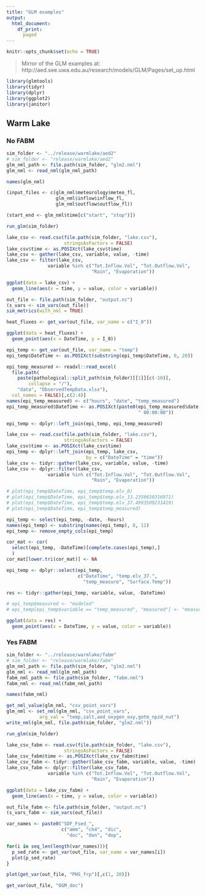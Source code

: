 ```yaml
---
title: "GLM examples"
output: 
  html_document:
    df_print:
      paged
---
```


```r
knitr::opts_chunk$set(echo = TRUE)
```

> Mirror of the GLM examples at: http://aed.see.uwa.edu.au/research/models/GLM/Pages/set_up.html

```r
library(glmtools)
library(tidyr)
library(dplyr)
library(ggplot2)
library(janitor)
```

## Warm Lake

### No FABM

```r
sim_folder <- "../release/warmlake/aed2"
# sim_folder <- "release/warmlake/aed2"
glm_nml_path <- file.path(sim_folder, "glm2.nml")
glm_nml <- read_nml(glm_nml_path)

names(glm_nml)

(input_files <- c(glm_nml$meteorology$meteo_fl, 
                  glm_nml$inflow$inflow_fl, 
                  glm_nml$outflow$outflow_fl))

(start_end <- glm_nml$time[c("start", "stop")])
```


```r
run_glm(sim_folder)
```

```r
lake_csv <- read.csv(file.path(sim_folder, "lake.csv"), 
                     stringsAsFactors = FALSE)
lake_csv$time <- as.POSIXct(lake_csv$time)
lake_csv <- gather(lake_csv, variable, value, -time)
lake_csv <- filter(lake_csv, 
               variable %in% c("Tot.Inflow.Vol", "Tot.Outflow.Vol", 
                               "Rain", "Evaporation"))

ggplot(data = lake_csv) + 
  geom_line(aes(x = time, y = value, color = variable))
```


```r
out_file <- file.path(sim_folder, "output.nc")
(s_vars <- sim_vars(out_file))
sim_metrics(with_nml = TRUE)

heat_fluxes <- get_var(out_file, var_name = c("I_0"))

ggplot(data = heat_fluxes) + 
  geom_point(aes(x = DateTime, y = I_0))
```

```r
epi_temp <- get_var(out_file, var_name = "temp")
epi_temp$DateTime <- as.POSIXct(substring(epi_temp$DateTime, 0, 20))

epi_temp_measured <- readxl::read_excel(
  file.path(
    paste(pathological::split_path(sim_folder)[[1]][c(-10)], 
        collapse = "/"), 
    "data", "ObservedTempData.xlsx"), 
  col_names = FALSE)[,c(2:4)]
names(epi_temp_measured) <- c("hours", "date", "temp_measured")
epi_temp_measured$DateTime <- as.POSIXct(paste0(epi_temp_measured$date, 
                                                " 00:00:00"))

epi_temp <- dplyr::left_join(epi_temp, epi_temp_measured)

lake_csv <- read.csv(file.path(sim_folder, "lake.csv"), 
                     stringsAsFactors = FALSE)
lake_csv$time <- as.POSIXct(lake_csv$time)
epi_temp <- dplyr::left_join(epi_temp, lake_csv, 
                             by = c("DateTime" = "time"))
lake_csv <- tidyr::gather(lake_csv, variable, value, -time)
lake_csv <- dplyr::filter(lake_csv, 
               variable %in% c("Tot.Inflow.Vol", "Tot.Outflow.Vol", 
                               "Rain", "Evaporation"))

# plot(epi_temp$DateTime, epi_temp$temp.elv_0)
# plot(epi_temp$DateTime, epi_temp$temp.elv_13.2350650316971)
# plot(epi_temp$DateTime, epi_temp$temp.elv_37.4993509231419)
# plot(epi_temp$DateTime, epi_temp$temp_measured)

epi_temp <- select(epi_temp, -date, -hours)
names(epi_temp) <- substring(names(epi_temp), 0, 12)
epi_temp <- remove_empty_cols(epi_temp)

cor_mat <- cor(
  select(epi_temp, -DateTime)[complete.cases(epi_temp),]
  )
cor_mat[lower.tri(cor_mat)] <- NA

epi_temp <- dplyr::select(epi_temp, 
                          c("DateTime", "temp.elv_37.", 
                            "temp_measure", "Surface.Temp"))

res <- tidyr::gather(epi_temp, variable, value, -DateTime)

# epi_temp$measured <- "modeled"
# epi_temp[epi_temp$variable == "temp_measured", "measured"] <- "measured"

ggplot(data = res) + 
  geom_point(aes(x = DateTime, y = value, color = variable))

```

### Yes FABM

```r
sim_folder <- "../release/warmlake/fabm"
# sim_folder <- "release/warmlake/fabm"
glm_nml_path <- file.path(sim_folder, "glm2.nml")
glm_nml <- read_nml(glm_nml_path)
fabm_nml_path <- file.path(sim_folder, "fabm.nml")
fabm_nml <- read_nml(fabm_nml_path)

names(fabm_nml)

get_nml_value(glm_nml, "csv_point_vars")
glm_nml <- set_nml(glm_nml, "csv_point_vars", 
            arg_val = "temp,salt,aed_oxygen_oxy,gotm_npzd_nut")
write_nml(glm_nml, file.path(sim_folder, "glm2.nml"))
```

```r
run_glm(sim_folder)
```

```r
lake_csv_fabm <- read.csv(file.path(sim_folder, "lake.csv"), 
                     stringsAsFactors = FALSE)
lake_csv_fabm$time <- as.POSIXct(lake_csv_fabm$time)
lake_csv_fabm <- tidyr::gather(lake_csv_fabm, variable, value, -time)
lake_csv_fabm <- dplyr::filter(lake_csv_fabm, 
               variable %in% c("Tot.Inflow.Vol", "Tot.Outflow.Vol", 
                               "Rain", "Evaporation"))

ggplot(data = lake_csv_fabm) + 
  geom_line(aes(x = time, y = value, color = variable))
```

```r
out_file_fabm <- file.path(sim_folder, "output.nc")
(s_vars_fabm <- sim_vars(out_file))
```

```r
var_names <- paste0("SDF_Fsed_", 
                    c("amm", "ch4", "dic", 
                      "doc", "don", "dop",                                                            "feii", "frp"))

for(i in seq_len(length(var_names))){
  p_sed_rate <- get_var(out_file, var_name = var_names[i])
  plot(p_sed_rate)  
}

plot(get_var(out_file, "PHS_frp")[,c(1, 20)])

get_var(out_file, "OGM_doc")
```
